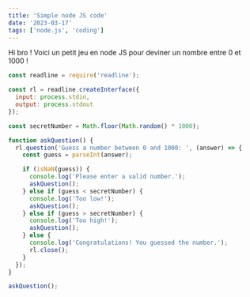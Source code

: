 ```yaml
---
title: 'Simple node JS code'
date: '2023-03-17'
tags: ['node.js', 'coding']
---
```


Hi bro ! Voici un petit jeu en node JS pour deviner un nombre entre 0 et 1000 !

```javascript
const readline = require('readline');

const rl = readline.createInterface({
  input: process.stdin,
  output: process.stdout
});

const secretNumber = Math.floor(Math.random() * 1000);

function askQuestion() {
  rl.question('Guess a number between 0 and 1000: ', (answer) => {
    const guess = parseInt(answer);

    if (isNaN(guess)) {
      console.log('Please enter a valid number.');
      askQuestion();
    } else if (guess < secretNumber) {
      console.log('Too low!');
      askQuestion();
    } else if (guess > secretNumber) {
      console.log('Too high!');
      askQuestion();
    } else {
      console.log('Congratulations! You guessed the number.');
      rl.close();
    }
  });
}

askQuestion();
```